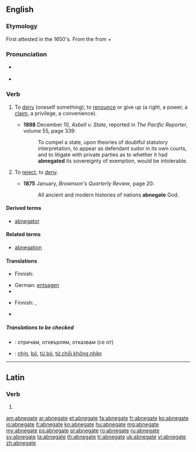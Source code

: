 ==English==
{{was wotd|2011|September|29}}
===Etymology===
First attested in the 1650's. From the {{etyl|la|en}} {{term|abnego|abnegō|to refuse, reject|lang=la}} from {{term|ab||away from|lang=la}} + {{term|nego|negō|to deny|lang=la}}

===Pronunciation===
* {{a|RP}} {{IPA|/ˈæb.nɪ.ˌɡeɪt/}}
* {{audio|En-us-abnegate.ogg|Audio (US)}}

===Verb===
{{en-verb|abnegat|ing}}

# {{transitive}} To [[deny]] (oneself something); to [[renounce]] or give up (a right, a power, a [[claim]], a privilege, a convenience).
#* '''1898''' December 10, ''Asbell v. State'', reported in ''The Pacific Reporter'', volume 55, page 339: 
#*: To compel a state, upon theories of doubtful statutory interpretation, to appear as defendant suitor in its own courts, and to litigate with private parties as to whether it had '''abnegated''' its sovereignty of exemption, would be intolerable.
# {{transitive}} To [[reject]], to [[deny]].
#* '''1875''' January, ''Brownson's Quarterly Review'', page 20: 
#*: All ancient and modern histories of nations '''abnegate''' God.

====Derived terms====
* [[abnegator]]

====Related terms====
* [[abnegation]]

====Translations====
{{trans-top|to deny oneself something}}
* Finnish: {{t|fi|kieltää}}
{{trans-mid}}
* German: [[entsagen]]
* {{trreq|es}}
{{trans-bottom}}

{{trans-top|to reject, to deny}}
* Finnish: {{t|fi|torjua}}, {{t|fi|kieltää}}
{{trans-mid}}
* {{trreq|es}}
{{trans-bottom}}

=====Translations to be checked=====
{{checktrans}}
* {{ttbc|bg}}: отричам, отхвърлям, отказвам (се от)
* {{ttbc|vi}}: [[nhịn]], [[bỏ]], [[từ bỏ]], [[từ chối không nhận]]

----

==Latin==

===Verb===
{{la-verb-form|abnegāte}}

# {{conjugation of|abnego|abnegō|1|p|pres|act|imp|lang=la}}

[[am:abnegate]]
[[ar:abnegate]]
[[et:abnegate]]
[[fa:abnegate]]
[[fr:abnegate]]
[[ko:abnegate]]
[[io:abnegate]]
[[it:abnegate]]
[[kn:abnegate]]
[[hu:abnegate]]
[[mg:abnegate]]
[[my:abnegate]]
[[ps:abnegate]]
[[pl:abnegate]]
[[ro:abnegate]]
[[ru:abnegate]]
[[sv:abnegate]]
[[ta:abnegate]]
[[th:abnegate]]
[[tr:abnegate]]
[[uk:abnegate]]
[[vi:abnegate]]
[[zh:abnegate]]